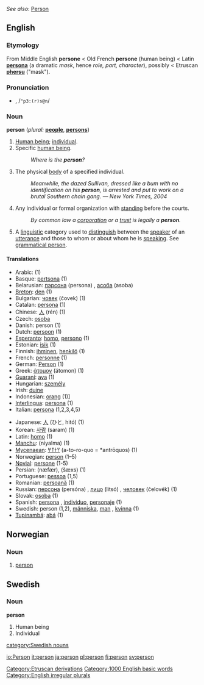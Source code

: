 ''See also'': [[Person]]
==English==

{{rank|wife|hear|least|311|person|case|fact|known}}

===Etymology===
From Middle English '''persone''' < Old French '''persone''' (human being) < Latin '''[[persona]]''' (a dramatic ''mask'', hence ''role, part, character''), possibly < Etruscan '''[[phersu]]''' ("mask").

===Pronunciation===
*{{IPA|/ˈpɜː(r)sən/}}, /<tt>"p3:(r)s@n</tt>/

===Noun===
'''person''' (''plural:'' '''[[people]]''', '''[[persons]]''')

#[[Human being]]; [[individual]].
#Specific [[human being]].
#:''Where is the '''person'''?''
#The physical [[body]] of a specified individual.
#:''Meanwhile, the dazed Sullivan, dressed like a bum with no identification on his '''person''', is arrested and put to work on a brutal Southern chain gang.'' — ''New York Times, 2004''
#{{law}} Any individual or formal organization with [[standing]] before the courts.
#:''By common law a [[corporation]] or a [[trust]] is legally a '''person'''.''
#{{text|grammar}} A [[linguistic]] category used to [[distinguish]] between the [[speaker]] of an [[utterance]] and those to whom or about whom he is [[speaking]]. See [[grammatical person]].


====Translations====
{{top}}
*Arabic: {{ARchar|[[شخص|شَخص]]}} {{Unicode|(ʃáxʂ)}} (1)
*Basque: [[pertsona]] (1)
*Belarusian: [[пэрсона]] (persona) {{f}}, [[асоба]] (asoba) {{f}}
*[[Breton]]: [[den]] {{m}} (1)
*Bulgarian: [[човек]] (čovek) {{m}} (1)
*Catalan: [[persona]] {{f}} (1)
*Chinese: [[人]] (rén) (1)
*Czech: [[osoba]] {{f}}
*Danish: person {{m}} (1)
*Dutch: [[persoon]] {{m}} {{f}} (1)
*[[Esperanto]]: [[homo]], [[persono]] (1)
*Estonian: [[isik]] (1)
*Finnish: [[ihminen]], [[henkilö]] (1)
*French: [[personne]] {{f}} (1)
*German: [[Person]] {{f}} (1)
*Greek: [[άτομον]] (átomon) {{n}} (1)
*[[Guaraní]]: [[ava]] (1)
*Hungarian: [[személy]]
*Irish: [[duine]]
*Indonesian: [[orang]] (1)]
*[[Interlingua]]: [[persona]] (1)
*Italian: [[persona]] {{f}} (1,2,3,4,5)
{{mid}}
*Japanese: [[人]] (ひと, hitó) (1)
*Korean: [[사람]] (saram) (1)
*Latin: [[homo]] {{m}} (1)
*[[Manchu]]: (niyalma) (1)
*[[Mycenaean]]: [[𐀀𐀵𐀫𐀦]] (a-to-ro-quo = *antrōquos) (1)
*Norwegian: [[#Norwegian|person]] (1&ndash;5)
*[[Novial]]: [[persone]] (1-5)
*Persian: {{FAchar|[[نفر|نَفَر]]}} (næfær), {{FAchar|[[شخص|شَخص]]}} (šæxs) (1)
*Portuguese: [[pessoa]] {{f}} (1,5)
*Romanian: [[persoană]] {{f}} (1)
*Russian: [[персона]] (persóna) {{f}}, [[лицо]] (litsó) {{n}}, [[человек]] (čelovék) {{m}} (1)
*Slovak: [[osoba#Slovak|osoba]] {{f}} (1)
*Spanish: [[persona]] {{f}}, [[individuo]], [[personaje]] (1)
*Swedish: person (1,2), [[människa]], [[man]] {{m}}, [[kvinna]] {{f}} (1)
*[[Tupinambá]]: [[abá]] (1)
{{bottom}}

==Norwegian==
===Noun===
{{no-noun-m1|person}}
#[[#English|person]]

==Swedish==
{{sv-noun|gender=Common|person|personen|personer|personerna|persons|personens|personers|personernas}}
===Noun===
'''person'''
#Human being
#Individual

[[Category:Etruscan derivations]]
[[Category:1000 English basic words]]
[[Category:English irregular plurals]]
[[category:Swedish nouns]]

[[io:Person]]
[[it:person]]
[[ja:person]]
[[pl:person]]
[[fi:person]]
[[sv:person]]